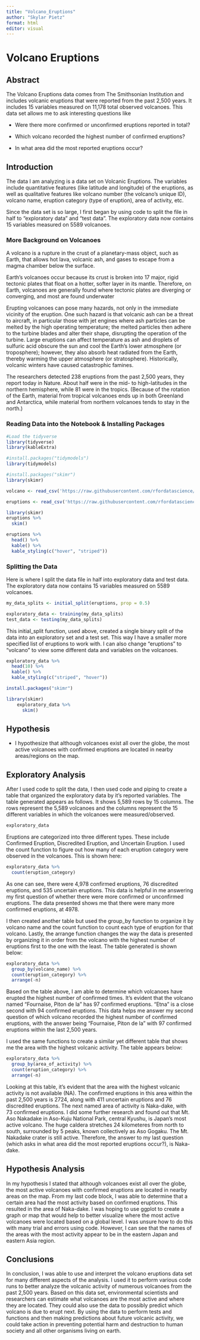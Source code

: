 ```yaml
---
title: "Volcano_Eruptions"
author: "Skylar Pietz"
format: html
editor: visual
---
```


# Volcano Eruptions

## Abstract

The Volcano Eruptions data comes from The Smithsonian Institution and includes volcanic eruptions that were reported from the past 2,500 years. It includes 15 variables measured on 11,178 total observed volcanoes. This data set allows me to ask interesting questions like

-   Were there more confirmed or unconfirmed eruptions reported in total?

-   Which volcano recorded the highest number of confirmed eruptions?

-   In what area did the most reported eruptions occur?

## Introduction

The data I am analyzing is a data set on Volcanic Eruptions. The variables include quantitative features (like latitude and longitude) of the eruptions, as well as qualitative features like volcano number (the volcano's unique ID), volcano name, eruption category (type of eruption), area of activity, etc.

Since the data set is so large, I first began by using code to split the file in half to "exploratory data" and "test data". The exploratory data now contains 15 variables measured on 5589 volcanoes.

### More Background on Volcanoes

A volcano is a rupture in the crust of a planetary-mass object, such as Earth, that allows hot lava, volcanic ash, and gases to escape from a magma chamber below the surface.

Earth's volcanoes occur because its crust is broken into 17 major, rigid tectonic plates that float on a hotter, softer layer in its mantle. Therefore, on Earth, volcanoes are generally found where tectonic plates are diverging or converging, and most are found underwater

Erupting volcanoes can pose many hazards, not only in the immediate vicinity of the eruption. One such hazard is that volcanic ash can be a threat to aircraft, in particular those with jet engines where ash particles can be melted by the high operating temperature; the melted particles then adhere to the turbine blades and alter their shape, disrupting the operation of the turbine. Large eruptions can affect temperature as ash and droplets of sulfuric acid obscure the sun and cool the Earth's lower atmosphere (or troposphere); however, they also absorb heat radiated from the Earth, thereby warming the upper atmosphere (or stratosphere). Historically, volcanic winters have caused catastrophic famines.

The researchers detected 238 eruptions from the past 2,500 years, they report today in Nature. About half were in the mid- to high-latitudes in the northern hemisphere, while 81 were in the tropics. (Because of the rotation of the Earth, material from tropical volcanoes ends up in both Greenland and Antarctica, while material from northern volcanoes tends to stay in the north.)

### Reading Data into the Notebook & Installing Packages

```r
#Load the tidyverse
library(tidyverse)
library(kableExtra)

#install.packages("tidymodels")
library(tidymodels)

#install.packages("skimr")
library(skimr)

volcano <- read_csv('https://raw.githubusercontent.com/rfordatascience/tidytuesday/master/data/2020/2020-05-12/volcano.csv')

eruptions <- read_csv('https://raw.githubusercontent.com/rfordatascience/tidytuesday/master/data/2020/2020-05-12/eruptions.csv')
```

```r
library(skimr)
eruptions %>%
  skim()
```

```r
eruptions %>%
  head() %>%
  kable() %>%
  kable_styling(c("hover", "striped"))
```

### Splitting the Data

Here is where I split the data file in half into exploratory data and test data. The exploratory data now contains 15 variables measured on 5589 volcanoes.

```r
my_data_splits <- initial_split(eruptions, prop = 0.5)

exploratory_data <- training(my_data_splits)
test_data <- testing(my_data_splits)
```

This initial_split function, used above, created a single binary split of the data into an exploratory set and a test set. This way I have a smaller more specified list of eruptions to work with. I can also change "eruptions" to "volcano" to view some different data and variables on the volcanoes.

```r
exploratory_data %>%
  head(10) %>%
  kable() %>%
  kable_styling(c("striped", "hover"))
```

```r
install.packages("skimr")
```

```r
library(skimr)
    exploratory_data %>%
      skim()
```

## Hypothesis

-   I hypothesize that although volcanoes exist all over the globe, the most active volcanoes with confirmed eruptions are located in nearby areas/regions on the map.

## Exploratory Analysis

After I used code to split the data, I then used code and piping to create a table that organized the exploratory data by it's reported variables. The table generated appears as follows. It shows 5,589 rows by 15 columns. The rows represent the 5,589 volcanoes and the columns represent the 15 different variables in which the volcanoes were measured/observed.

```r
exploratory_data
```

Eruptions are categorized into three different types. These include Confirmed Eruption, Discredited Eruption, and Uncertain Eruption. I used the count function to figure out how many of each eruption category were observed in the volcanoes. This is shown here:

```r
exploratory_data %>%
  count(eruption_category)
```

As one can see, there were 4,978 confirmed eruptions, 76 discredited eruptions, and 535 uncertain eruptions. This data is helpful in me answering my first question of whether there were more confirmed or unconfirmed eruptions. The data presented shows me that there were many more confirmed eruptions, at 4978.

I then created another table but used the group_by function to organize it by volcano name and the count function to count each type of eruption for that volcano. Lastly, the arrange function changes the way the data is presented by organizing it in order from the volcano with the highest number of eruptions first to the one with the least. The table generated is shown below:

```r
exploratory_data %>%
  group_by(volcano_name) %>%
  count(eruption_category) %>%
  arrange(-n)
```

Based on the table above, I am able to determine which volcanoes have erupted the highest number of confirmed times. It's evident that the volcano named "Fournaise, Piton de la" has 97 confirmed eruptions. "Etna" is a close second with 94 confirmed eruptions. This data helps me answer my second question of which volcano recorded the highest number of confirmed eruptions, with the answer being "Fournaise, Piton de la" with 97 confirmed eruptions within the last 2,500 years.

I used the same functions to create a similar yet different table that shows me the area with the highest volcanic activity. The table appears below:

```r
exploratory_data %>%
  group_by(area_of_activity) %>%
  count(eruption_category) %>%
  arrange(-n)
```

Looking at this table, it's evident that the area with the highest volcanic activity is not available (NA). The confirmed eruptions in this area within the past 2,500 years is 2724, along with 411 uncertain eruptions and 76 discredited eruptions. The next named area of activity is Naka-dake, with 73 confirmed eruptions. I did some further research and found out that Mt. Aso Nakadake in Aso-Kuju National Park, central Kyushu, is Japan's most active volcano. The huge caldera stretches 24 kilometeres from north to south, surrounded by 5 peaks, known collectively as Aso Gogaku. The Mt. Nakadake crater is still active. Therefore, the answer to my last question (which asks in what area did the most reported eruptions occur?), is Naka-dake.

## Hypothesis Analysis

In my hypothesis I stated that although volcanoes exist all over the globe, the most active volcanoes with confirmed eruptions are located in nearby areas on the map. From my last code block, I was able to determine that a certain area had the most activity based on confirmed eruptions. This resulted in the area of Naka-dake. I was hoping to use ggplot to create a graph or map that would help to better visualize where the most active volcanoes were located based on a global level. I was unsure how to do this with many trial and errors using code. However, I can see that the names of the areas with the most activity appear to be in the eastern Japan and eastern Asia region.

## Conclusions 

In conclusion, I was able to use and interpret the volcano eruptions data set for many different aspects of the analysis. I used it to perform various code runs to better analyze the volcanic activity of numerous volcanoes from the past 2,500 years. Based on this data set, environmental scientists and researchers can estimate what volcanoes are the most active and where they are located. They could also use the data to possibly predict which volcano is due to erupt next. By using the data to perform tests and functions and then making predictions about future volcanic activity, we could take action in preventing potential harm and destruction to human society and all other organisms living on earth.
